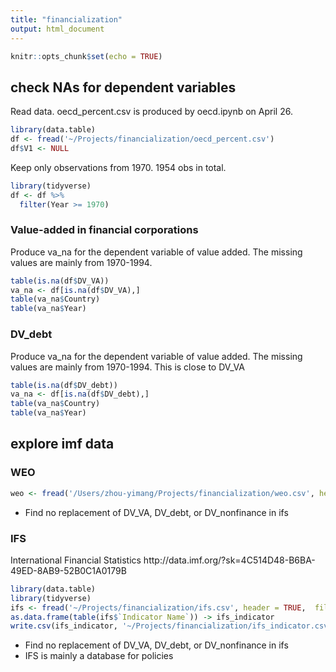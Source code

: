 ```yaml
---
title: "financialization"
output: html_document
---
```


```r
knitr::opts_chunk$set(echo = TRUE)
```

## check NAs for dependent variables

Read data. 
oecd_percent.csv is produced by oecd.ipynb on April 26.

```r
library(data.table)
df <- fread('~/Projects/financialization/oecd_percent.csv')
df$V1 <- NULL
```

Keep only observations from 1970.
1954 obs in total.
```r
library(tidyverse)
df <- df %>%
  filter(Year >= 1970)
```

### Value-added in financial corporations
Produce va_na for the dependent variable of value added. 
The missing values are mainly from 1970-1994.
```r
table(is.na(df$DV_VA))
va_na <- df[is.na(df$DV_VA),]
table(va_na$Country)
table(va_na$Year)
```

### DV_debt
Produce va_na for the dependent variable of value added. 
The missing values are mainly from 1970-1994. This is close to DV_VA
```r
table(is.na(df$DV_debt))
va_na <- df[is.na(df$DV_debt),]
table(va_na$Country)
table(va_na$Year)
```

## explore imf data

### WEO
```r
weo <- fread('/Users/zhou-yimang/Projects/financialization/weo.csv', header = TRUE)
```
- Find no replacement of DV_VA, DV_debt, or DV_nonfinance in ifs

### IFS
International Financial Statistics
http://data.imf.org/?sk=4C514D48-B6BA-49ED-8AB9-52B0C1A0179B
```R
library(data.table)
library(tidyverse)
ifs <- fread('~/Projects/financialization/ifs.csv', header = TRUE,  fill=TRUE)
as.data.frame(table(ifs$`Indicator Name`)) -> ifs_indicator
write.csv(ifs_indicator, '~/Projects/financialization/ifs_indicator.csv')
```
- Find no replacement of DV_VA, DV_debt, or DV_nonfinance in ifs
- IFS is mainly a database for policies

